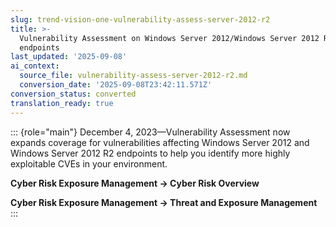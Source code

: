 ```yaml
---
slug: trend-vision-one-vulnerability-assess-server-2012-r2
title: >-
  Vulnerability Assessment on Windows Server 2012/Windows Server 2012 R2
  endpoints
last_updated: '2025-09-08'
ai_context:
  source_file: vulnerability-assess-server-2012-r2.md
  conversion_date: '2025-09-08T23:42:11.571Z'
conversion_status: converted
translation_ready: true
---
```


::: {role="main"}
December 4, 2023—Vulnerability Assessment now expands coverage for vulnerabilities affecting Windows Server 2012 and Windows Server 2012 R2 endpoints to help you identify more highly exploitable CVEs in your environment.

**Cyber Risk Exposure Management → Cyber Risk Overview**

**Cyber Risk Exposure Management → Threat and Exposure Management**
:::
